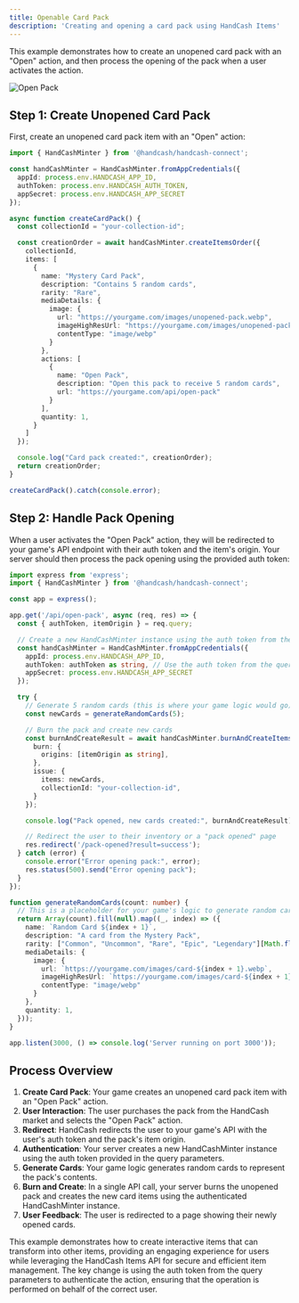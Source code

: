 ```yaml
---
title: Openable Card Pack
description: 'Creating and opening a card pack using HandCash Items'
---
```


This example demonstrates how to create an unopened card pack with an "Open" action, and then process the opening of the pack when a user activates the action.

![Open Pack](/images/open-pack.png)

## Step 1: Create Unopened Card Pack

First, create an unopened card pack item with an "Open" action:

```typescript
import { HandCashMinter } from '@handcash/handcash-connect';

const handCashMinter = HandCashMinter.fromAppCredentials({
  appId: process.env.HANDCASH_APP_ID,
  authToken: process.env.HANDCASH_AUTH_TOKEN,
  appSecret: process.env.HANDCASH_APP_SECRET
});

async function createCardPack() {
  const collectionId = "your-collection-id";

  const creationOrder = await handCashMinter.createItemsOrder({
    collectionId,
    items: [
      {
        name: "Mystery Card Pack",
        description: "Contains 5 random cards",
        rarity: "Rare",
        mediaDetails: {
          image: {
            url: "https://yourgame.com/images/unopened-pack.webp",
            imageHighResUrl: "https://yourgame.com/images/unopened-pack.png",
            contentType: "image/webp"
          }
        },
        actions: [
          {
            name: "Open Pack",
            description: "Open this pack to receive 5 random cards",
            url: "https://yourgame.com/api/open-pack"
          }
        ],
        quantity: 1,
      }
    ]
  });

  console.log("Card pack created:", creationOrder);
  return creationOrder;
}

createCardPack().catch(console.error);
```

## Step 2: Handle Pack Opening

When a user activates the "Open Pack" action, they will be redirected to your game's API endpoint with their auth token and the item's origin. Your server should then process the pack opening using the provided auth token:

```typescript
import express from 'express';
import { HandCashMinter } from '@handcash/handcash-connect';

const app = express();

app.get('/api/open-pack', async (req, res) => {
  const { authToken, itemOrigin } = req.query;

  // Create a new HandCashMinter instance using the auth token from the query
  const handCashMinter = HandCashMinter.fromAppCredentials({
    appId: process.env.HANDCASH_APP_ID,
    authToken: authToken as string, // Use the auth token from the query
    appSecret: process.env.HANDCASH_APP_SECRET
  });

  try {
    // Generate 5 random cards (this is where your game logic would go)
    const newCards = generateRandomCards(5);

    // Burn the pack and create new cards
    const burnAndCreateResult = await handCashMinter.burnAndCreateItemsOrder({
      burn: {
        origins: [itemOrigin as string],
      },
      issue: {
        items: newCards,
        collectionId: "your-collection-id",
      }
    });

    console.log("Pack opened, new cards created:", burnAndCreateResult);

    // Redirect the user to their inventory or a "pack opened" page
    res.redirect('/pack-opened?result=success');
  } catch (error) {
    console.error("Error opening pack:", error);
    res.status(500).send("Error opening pack");
  }
});

function generateRandomCards(count: number) {
  // This is a placeholder for your game's logic to generate random cards
  return Array(count).fill(null).map((_, index) => ({
    name: `Random Card ${index + 1}`,
    description: "A card from the Mystery Pack",
    rarity: ["Common", "Uncommon", "Rare", "Epic", "Legendary"][Math.floor(Math.random() * 5)],
    mediaDetails: {
      image: {
        url: `https://yourgame.com/images/card-${index + 1}.webp`,
        imageHighResUrl: `https://yourgame.com/images/card-${index + 1}.png`,
        contentType: "image/webp"
      }
    },
    quantity: 1,
  }));
}

app.listen(3000, () => console.log('Server running on port 3000'));
```

## Process Overview

1. **Create Card Pack**: Your game creates an unopened card pack item with an "Open Pack" action.
2. **User Interaction**: The user purchases the pack from the HandCash market and selects the "Open Pack" action.
3. **Redirect**: HandCash redirects the user to your game's API with the user's auth token and the pack's item origin.
4. **Authentication**: Your server creates a new HandCashMinter instance using the auth token provided in the query parameters.
5. **Generate Cards**: Your game logic generates random cards to represent the pack's contents.
6. **Burn and Create**: In a single API call, your server burns the unopened pack and creates the new card items using the authenticated HandCashMinter instance.
7. **User Feedback**: The user is redirected to a page showing their newly opened cards.

This example demonstrates how to create interactive items that can transform into other items, providing an engaging experience for users while leveraging the HandCash Items API for secure and efficient item management. The key change is using the auth token from the query parameters to authenticate the action, ensuring that the operation is performed on behalf of the correct user.